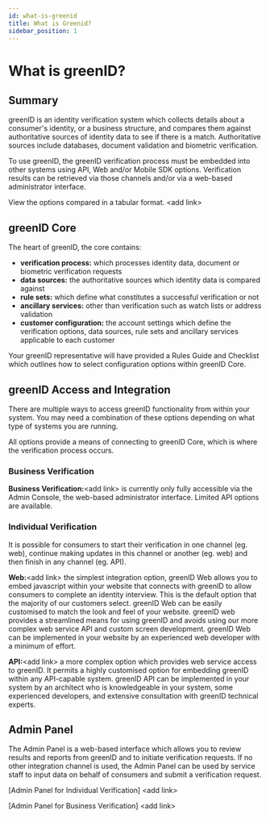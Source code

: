 ```yaml
---
id: what-is-greenid
title: What is Greenid?
sidebar_position: 1
---
```


# What is greenID?

## Summary

greenID is an identity verification system which collects details about a consumer's identity, or a business structure, and compares them against authoritative sources of identity data to see if there is a match. Authoritative sources include databases, document validation and biometric verification.

To use greenID, the greenID verification process must be embedded into other systems using API, Web and/or Mobile SDK options. Verification results can be retrieved via those channels and/or via a web-based administrator interface.

View the options compared in a tabular format. \<add link>

## greenID Core

The heart of greenID, the core contains:

- **verification process:** which processes identity data, document or biometric verification requests
- **data sources:** the authoritative sources which identity data is compared against
- **rule sets:** which define what constitutes a successful verification or not
- **ancillary services:** other than verification such as watch lists or address validation
- **customer configuration:** the account settings which define the verification options, data sources, rule sets and ancillary services applicable to each customer

Your greenID representative will have provided a Rules Guide and Checklist which outlines how to select configuration options within greenID Core.

## greenID Access and Integration

There are multiple ways to access greenID functionality from within your system. You may need a combination of these options depending on what type of systems you are running.

All options provide a means of connecting to greenID Core, which is where the verification process occurs.

### Business Verification

**Business Verification:**\<add link> is currently only fully accessible via the Admin Console, the web-based administrator interface. Limited API options are available.

### Individual Verification

It is possible for consumers to start their verification in one channel (eg. web), continue making updates in this channel or another (eg. web) and then finish in any channel (eg. API).

**Web:**\<add link> the simplest integration option, greenID Web allows you to embed javascript within your website that connects with greenID to allow consumers to complete an identity interview. This is the default option that the majority of our customers select.  greenID Web can be easily customised to match the look and feel of your website. greenID web provides a streamlined means for using greenID and avoids using our more complex web service API and custom screen development. greenID Web can be implemented in your website by an experienced web developer with a minimum of effort.

**API:**\<add link> a more complex option which provides web service access to greenID. It permits a highly customised option for embedding greenID within any API-capable system.  greenID API can be implemented in your system by an architect who is knowledgeable in your system, some experienced developers, and extensive consultation with greenID technical experts.

## Admin Panel

The Admin Panel is a web-based interface which allows you to review results and reports from greenID and to initiate verification requests. If no other integration channel is used, the Admin Panel can be used by service staff to input data on behalf of consumers and submit a verification request.

\[Admin Panel for Individual Verification] \<add link>

\[Admin Panel for Business Verification] \<add link>
